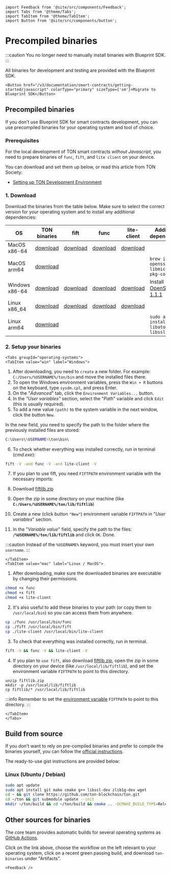 ````mdx-code-block
import Feedback from '@site/src/components/Feedback';
import Tabs from '@theme/Tabs';
import TabItem from '@theme/TabItem';
import Button from '@site/src/components/button';
````


# Precompiled binaries

:::caution
You no longer need to manually install binaries with Blueprint SDK.
:::

All binaries for development and testing are provided with the Blueprint SDK.

````mdx-code-block
<Button href="/v3/documentation/smart-contracts/getting-started/javascript" colorType="primary" sizeType={'sm'}>Migrate to Blueprint SDK</Button>
````


## Precompiled binaries

If you don't use Blueprint SDK for smart contracts development, you can use precompiled binaries for your operating system and tool of choice.

### Prerequisites

For the local development of TON smart contracts _without Javascript_, you need to prepare binaries of `func`, `fift`, and `lite client` on your device.

You can download and set them up below, or read this article from TON Society:
- [Setting up TON Development Environment](https://blog.ton.org/setting-up-a-ton-development-environment)

### 1. Download

Download the binaries from the table below.  Make sure to select the correct version for your operating system and to install any additional dependencies:

| OS             | TON binaries                                                                             | fift                                                                                        | func                                                                                        | lite-client | Additional dependencies                                                              |
|----------------|-------------------------------------------------------------------------------------------------|---------------------------------------------------------------------------------------------|---------------------------------------------------------------------------------------------|-------------|--------------------------------------------------------------------------------------|
| MacOS x86-64   | [download](https://github.com/ton-blockchain/ton/releases/latest/download/ton-mac-x86-64.zip)   | [download](https://github.com/ton-blockchain/ton/releases/latest/download/fift-mac-x86-64)  | [download](https://github.com/ton-blockchain/ton/releases/latest/download/func-mac-x86-64)  | [download](https://github.com/ton-blockchain/ton/releases/latest/download/lite-client-mac-x86-64)     |                                                                |
| MacOS arm64    | [download](https://github.com/ton-blockchain/ton/releases/latest/download/ton-mac-arm64.zip)    |                                                                                             ||| `brew install openssl ninja libmicrohttpd pkg-config`                                         |
| Windows x86-64 | [download](https://github.com/ton-blockchain/ton/releases/latest/download/ton-win-x86-64.zip) | [download](https://github.com/ton-blockchain/ton/releases/latest/download/fift.exe)         | [download](https://github.com/ton-blockchain/ton/releases/latest/download/func.exe)         | [download](https://github.com/ton-blockchain/ton/releases/latest/download/lite-client.exe)            | Install [OpenSSL 1.1.1](/ton-binaries/windows/Win64OpenSSL_Light-1_1_1q.msi) |
| Linux  x86_64  | [download](https://github.com/ton-blockchain/ton/releases/latest/download/ton-linux-x86_64.zip) | [download](https://github.com/ton-blockchain/ton/releases/latest/download/fift-linux-x86_64) | [download](https://github.com/ton-blockchain/ton/releases/latest/download/func-linux-x86_64) | [download](https://github.com/ton-blockchain/ton/releases/latest/download/lite-client-linux-x86_64) |                                             |
| Linux  arm64   | [download](https://github.com/ton-blockchain/ton/releases/latest/download/ton-linux-arm64.zip)  | |                                                                                             |  | `sudo apt install libatomic1 libssl-dev`                                             |

### 2. Setup your binaries

````mdx-code-block
<Tabs groupId="operating-systems">
<TabItem value="win" label="Windows">
````

1. After downloading, you need to `create` a new folder. For example: `C:/Users/%USERNAME%/ton/bin` and move the installed files there.
2. To open the Windows environment variables, press the `Win + R` buttons on the keyboard, type `sysdm.cpl`, and press Enter.
3. On the "_Advanced_" tab, click the `Environment Variables...` button.
4. In the _"User variables"_ section, select the "_Path_" variable and click `Edit` (this is usually required).
5. To add a new value `(path)` to the system variable in the next window, click the  button `New`.

In the new field, you need to specify the path to the folder where the previously installed files are stored:

```cmd
C:\Users\%USERNAME%\ton\bin\
```

6. To check whether everything was installed correctly, run in terminal (_cmd.exe_):

```bash
fift -V -and func -V -and lite-client -V
```

7. If you plan to use fift, you need `FIFTPATH` environment variable with the necessary imports:

 1. Download [fiftlib.zip](/ton-binaries/windows/fiftlib.zip)
 2. Open the zip in some directory on your machine (like **`C:/Users/%USERNAME%/ton/lib/fiftlib`**)
 3. Create a new (click button `"New"`) environment variable `FIFTPATH` in "_User variables_" section.
 4. In the "_Variable value_" field, specify the path to the files: **`/%USERNAME%/ton/lib/fiftlib`** and click `OK`. Done.


:::caution
Instead of the `%USERNAME%` keyword, you must insert your own `username`.
:::

````mdx-code-block
</TabItem>
<TabItem value="mac" label="Linux / MacOS">
````

1. After downloading, make sure the downloaded binaries are executable by changing their permissions.
```bash
chmod +x func
chmod +x fift
chmod +x lite-client
```

2. It's also useful to add these binaries to your path (or copy them to `/usr/local/bin`) so you can access them from anywhere.
```bash
cp ./func /usr/local/bin/func
cp ./fift /usr/local/bin/fift
cp ./lite-client /usr/local/bin/lite-client
```

3. To check that everything was installed correctly, run in terminal.
```bash
fift -V && func -V && lite-client -V
```

4. If you plan to `use fift`, also download [fiftlib.zip](/ton-binaries/windows/fiftlib.zip), open the zip in some directory on your device (like `/usr/local/lib/fiftlib`), and set the environment variable `FIFTPATH` to point to this directory.

```
unzip fiftlib.zip
mkdir -p /usr/local/lib/fiftlib
cp fiftlib/* /usr/local/lib/fiftlib
```

:::info
Remember to set the [environment variable](https://stackoverflow.com/questions/14637979/how-to-permanently-set-path-on-linux-unix) `FIFTPATH` to point to this directory.
:::


````mdx-code-block
</TabItem>
</Tabs>
````



## Build from source

If you don't want to rely on pre-compiled binaries and prefer to compile the binaries yourself, you can follow the [official instructions](/v3/guidelines/smart-contracts/howto/compile/compilation-instructions).

The ready-to-use gist instructions are provided below:

### Linux (Ubuntu / Debian)

```bash
sudo apt update
sudo apt install git make cmake g++ libssl-dev zlib1g-dev wget
cd ~ && git clone https://github.com/ton-blockchain/ton.git
cd ~/ton && git submodule update --init
mkdir ~/ton/build && cd ~/ton/build && cmake .. -DCMAKE_BUILD_TYPE=Release && make -j 4
```

## Other sources for binaries

The core team provides automatic builds for several operating systems as [GitHub Actions](https://github.com/ton-blockchain/ton/releases/latest).

Click on the link above, choose the workflow on the left relevant to your operating system, click on a recent green passing build, and download `ton-binaries` under "Artifacts".

````mdx-code-block
<Feedback />
````
